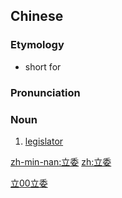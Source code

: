 ==Chinese==
{{zh-forms}}

===Etymology===
* short for {{zh-l|立法委員}}

===Pronunciation===
{{zh-pron
|m=lìwěi
|c=laap6 wai2
|mn=li̍p-úi
|cat=n
}}

===Noun===
{{zh-noun}}

# {{lb|zh|Taiwanese Mandarin}} [[legislator]]

[[Category:zh:Politics|立00立委]]

[[zh-min-nan:立委]]
[[zh:立委]]